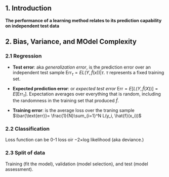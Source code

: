 ## 1. Introduction

__The performance of a learning method relates to its prediction capability on independent test data__

## 2. Bias, Variance, and MOdel Complexity

### 2.1 Regression

* __Test error__: aka _generalization error_, is the prediction error over an independent test sample $\text{Err}_\tau = E{L(Y, \hat{f}(x))|\tau}$. $\tau$ represents a fixed training set.

* __Expected prediction error__: or _expected test error_ $\text{Err} = E[L(Y,\hat{f}(X))] = E[\text{Err}_{\tau}]$. Expectation averages over everything that is random, including the randomness in the training set that produced $\hat{f}$. 

* __Training error__: is the average loss over the traning sample $\bar{\text{err}}= \frac{1}{N}\sum_{i=1}^N L(y_i, \hat{f}(x_i))$


### 2.2 Classification
 Loss function can be 0-1 loss oir $-2\times$log likelihood (aka deviance.)
 

### 2.3 Split of data

Training (fit the model), validation (model selection), and test (model assessment). 